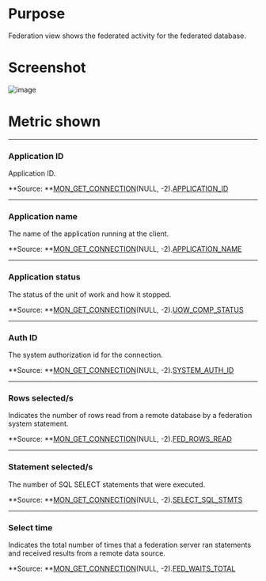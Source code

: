 # Purpose


Federation view shows the federated activity for the federated database.


# Screenshot
![image](./images/federation.png)


# Metric shown


<hr />

### Application ID

 Application ID.

**Source: **[MON_GET_CONNECTION](https://www.ibm.com/docs/en/db2/11.5?topic=functions-mon-get-connection-get-connection-metrics)(NULL, -2).[APPLICATION_ID](https://www.ibm.com/docs/en/db2/11.5?topic=reference-#r0001166)


<hr />

### Application name

The name of the application running at the client.

**Source: **[MON_GET_CONNECTION](https://www.ibm.com/docs/en/db2/11.5?topic=functions-mon-get-connection-get-connection-metrics)(NULL, -2).[APPLICATION_NAME](https://www.ibm.com/docs/en/db2/11.5?topic=reference-#r0001165)


<hr />

### Application status

The status of the unit of work and how it stopped.


**Source: **[MON_GET_CONNECTION](https://www.ibm.com/docs/en/db2/11.5?topic=functions-mon-get-connection-get-connection-metrics)(NULL, -2).[UOW_COMP_STATUS](https://www.ibm.com/docs/en/db2/11.5?topic=reference-u#r0001191)




<hr />

### Auth ID 

The system authorization id for the connection.

**Source: **[MON_GET_CONNECTION](https://www.ibm.com/docs/en/db2/11.5?topic=functions-mon-get-connection-get-connection-metrics)(NULL, -2).[SYSTEM_AUTH_ID](https://www.ibm.com/docs/en/db2/11.5?topic=reference-s#r0056526)



<hr />

### Rows selected/s

Indicates the number of rows read from a remote database by a federation system statement.

**Source: **[MON_GET_CONNECTION](https://www.ibm.com/docs/en/db2/11.5?topic=functions-mon-get-connection-get-connection-metrics)(NULL, -2).[FED_ROWS_READ](https://www.ibm.com/docs/en/db2/11.5?topic=reference-f#r0070142)



<hr />

### Statement selected/s

The number of SQL SELECT statements that were executed.

**Source: **[MON_GET_CONNECTION](https://www.ibm.com/docs/en/db2/11.5?topic=functions-mon-get-connection-get-connection-metrics)(NULL, -2).[SELECT_SQL_STMTS](https://www.ibm.com/docs/en/db2/11.5?topic=reference-s#r0001334)



<hr />

### Select time

Indicates the total number of times that a federation server ran statements and received results from a remote data source.

**Source: **[MON_GET_CONNECTION](https://www.ibm.com/docs/en/db2/11.5?topic=functions-mon-get-connection-get-connection-metrics)(NULL, -2).[FED_WAITS_TOTAL](https://www.ibm.com/docs/en/db2/11.5?topic=reference-f#r0070144)


